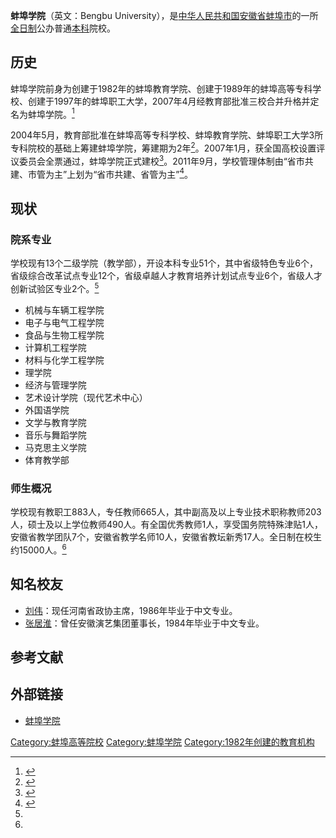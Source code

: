 {{Infobox university
|name              = 蚌埠学院
|EnglishName       = Bengbu University
|native_name       = 
|image             = 
|caption           = 
|latin_name        = 
|motto             = 笃学 重行 修德 立才
|zhmotto           = 
|established       = 1982年
|closed            = 
|re-established    = 
|anniversary       = 
|type              = [[公立大学|公立大学]]
|religious         = 
|endowment         = 
|officer_in_charge = 
|chairman_label    = 
|chairman          = 
|secretary         = [[刘泽功|刘泽功]]
|chancellor        = 
|president         = [[丁明|丁明]]
|vice-president    = [[郑桂富|郑桂富]]、[[郭宛京|郭宛京]]、[[郭有强|郭有强]]
|superintendent    = 
|provost           = 
|vice_chancellor   = 
|principal         = 
|dean              = 
|director          = 
|head_label        = [[纪委书记|纪委书记]]
|head              = [[赵大为|赵大为]]
|faculty           = 883人
|staff             = 1038人
|students          = 约15000人
|undergrad         = 
|postgrad          = 
|doctoral          = 
|国防生            = 
|other             = 
|address           = {{PRC}}[[安徽省|安徽省]][[蚌埠市|蚌埠市]]曹山路1866号
|country           = 
|state             = 
|province          = 
|city              = 
|color             = 
|campus            = 
|area              = 1300亩
|covered_area      = 32万平方米
|former_names      = 
|free_label        = 
|free              = 
|colors            = 
|nickname          = 
|mascot            = 
|magazine          = 
|athlete           = 
|conference        = 
|books             = 
|legal_person      = 
|affiliations      = [[File:National_Emblem_of_the_People's_Republic_of_China.svg|18px]][[安徽省人民政府|安徽省人民政府]]
|zip               = 233030
|telephone         = {{Tel|86|552|3177257}}
|fax               = 
|website           = http://www.bbc.edu.cn/
|logo              = 
|footnotes         = 
}}
'''蚌埠学院'''（英文：Bengbu University），是[[中华人民共和国|中华人民共和国]][[安徽省|安徽省]][[蚌埠市|蚌埠市]]的一所[[全日制|全日制]]公办普通[[本科|本科]]院校。

== 历史 ==
蚌埠学院前身为创建于1982年的蚌埠教育学院、创建于1989年的蚌埠高等专科学校、创建于1997年的蚌埠职工大学，2007年4月经教育部批准三校合并升格并定名为蚌埠学院。<ref name=jj>{{cite web|url=http://www.bbc.edu.cn/s/21/t/267/66/be/info26302.htm|title=学校简介|publisher=蚌埠学院|accessdate=2018-07-20|archive-url=https://web.archive.org/web/20180720165906/http://www.bbc.edu.cn/s/21/t/267/66/be/info26302.htm|archive-date=2018-07-20|dead-url=yes}}</ref>

2004年5月，教育部批准在蚌埠高等专科学校、蚌埠教育学院、蚌埠职工大学3所专科院校的基础上筹建蚌埠学院，筹建期为2年<ref>{{cite web|url=http://ah.anhuinews.com/system/2004/06/10/000666799.shtml|title=教育部批准在蚌埠教院等学校上筹建蚌埠学院|date=2004-06-10|publisher=中安在线|access-date=2016-07-26|archive-url=https://web.archive.org/web/20170327005652/http://ah.anhuinews.com/system/2004/06/10/000666799.shtml|archive-date=2017-03-27|dead-url=yes}}</ref>。2007年1月，获全国高校设置评议委员会全票通过，蚌埠学院正式建校<ref>{{cite web|url=http://news.sohu.com/20070131/n247963902.shtml|title=全国高校设置评委会全票通过－蚌埠学院正式建校|date=2007-01-31|publisher=搜狐新闻|access-date=2016-07-26|archive-date=2017-03-27|archive-url=https://web.archive.org/web/20170327010635/http://news.sohu.com/20070131/n247963902.shtml|dead-url=no}}</ref>。2011年9月，学校管理体制由“省市共建、市管为主”上划为“省市共建、省管为主”<ref>{{cite web|url=http://ah.anhuinews.com/system/2011/09/08/004408989.shtml|title=蚌埠学院上划省管|date=2011-09-08|publisher=中安在线|access-date=2018-07-20|archive-url=https://web.archive.org/web/20180720225159/http://ah.anhuinews.com/system/2011/09/08/004408989.shtml|archive-date=2018-07-20|dead-url=yes}}</ref>。

== 现状 ==
=== 院系专业 ===
学校现有13个二级学院（教学部），开设本科专业51个，其中省级特色专业6个，省级综合改革试点专业12个，省级卓越人才教育培养计划试点专业6个，省级人才创新试验区专业2个。<ref name=jj/>
*机械与车辆工程学院
*电子与电气工程学院
*食品与生物工程学院
*计算机工程学院
*材料与化学工程学院
*理学院
*经济与管理学院
*艺术设计学院（现代艺术中心）
*外国语学院
*文学与教育学院
*音乐与舞蹈学院
*马克思主义学院
*体育教学部

=== 师生概况 ===
学校现有教职工883人，专任教师665人，其中副高及以上专业技术职称教师203人，硕士及以上学位教师490人。有全国优秀教师1人，享受国务院特殊津贴1人，安徽省教学团队7个，安徽省教学名师10人，安徽省教坛新秀17人。全日制在校生约15000人。<ref name=jj/>

== 知名校友 ==
*[[刘伟_(1958年)|刘伟]]：现任河南省政协主席，1986年毕业于中文专业。
*[[张居淮|张居淮]]：曾任安徽演艺集团董事长，1984年毕业于中文专业。

== 参考文献 ==
{{Reflist}}

== 外部链接 ==
*[http://www.bbc.edu.cn/ 蚌埠学院] {{Wayback|url=http://www.bbc.edu.cn/ |date=20201202210529 }}

{{安徽高等院校}}
[[Category:蚌埠高等院校|Category:蚌埠高等院校]]
[[Category:蚌埠学院|Category:蚌埠学院]]
[[Category:1982年创建的教育机构|Category:1982年创建的教育机构]]